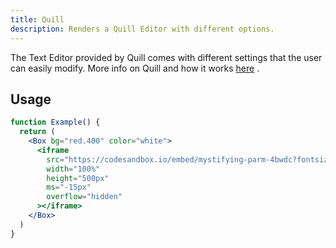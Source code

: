 ```yaml
---
title: Quill
description: Renders a Quill Editor with different options.
---
```


The Text Editor provided by Quill comes with different settings that the user
can easily modify. More info on Quill and how it works
[here](https://www.npmjs.com/package/react-quill) .

## Usage

```jsx
function Example() {
  return (
    <Box bg="red.400" color="white">
      <iframe
        src="https://codesandbox.io/embed/mystifying-parm-4bwdc?fontsize=14&hidenavigation=1&theme=dark&hidedevtools=1&editorsize=0&initialpath=quill-editor&module=%2Fsrc%2Fcomponents%2Fquill.js"
        width="100%"
        height="500px"
        ms="-15px"
        overflow="hidden"
      ></iframe>
    </Box>
  )
}
```
